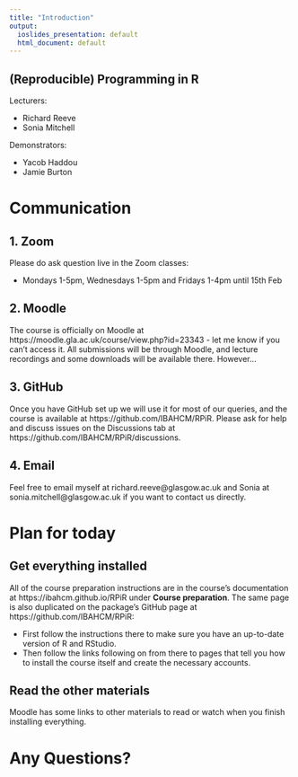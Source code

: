 ```yaml
---
title: "Introduction"
output: 
  ioslides_presentation: default
  html_document: default
---
```


## (Reproducible) Programming in R

Lecturers:

- Richard Reeve
- Sonia Mitchell

Demonstrators:

- Yacob Haddou
- Jamie Burton

# Communication

## 1. Zoom

Please do ask question live in the Zoom classes:

 - Mondays 1-5pm, Wednesdays 1-5pm and Fridays 1-4pm until 15th Feb

## 2. Moodle

The course is officially on Moodle at https://moodle.gla.ac.uk/course/view.php?id=23343 -
let me know if you can't access it. All submissions will be through Moodle,
and lecture recordings and some downloads will be available there. However...

## 3. GitHub

Once you have GitHub set up we will use it for most of our queries, and the
course is available at https://github.com/IBAHCM/RPiR. Please ask for help and
discuss issues on the Discussions tab at https://github.com/IBAHCM/RPiR/discussions.

## 4. Email

Feel free to email myself at richard.reeve@glasgow.ac.uk and Sonia at
sonia.mitchell@glasgow.ac.uk if you want to contact us directly.

# Plan for today

## Get everything installed

All of the course preparation instructions are in the course's documentation at
https://ibahcm.github.io/RPiR under **Course preparation**. The same page is
also duplicated on the package's GitHub page at https://github.com/IBAHCM/RPiR:

- First follow the instructions there to make sure you have an up-to-date version
of R and RStudio.
- Then follow the links following on from there to pages that tell you how to
install the course itself and create the necessary accounts.

## Read the other materials

Moodle has some links to other materials to read or watch when you finish
installing everything.

# Any Questions?

